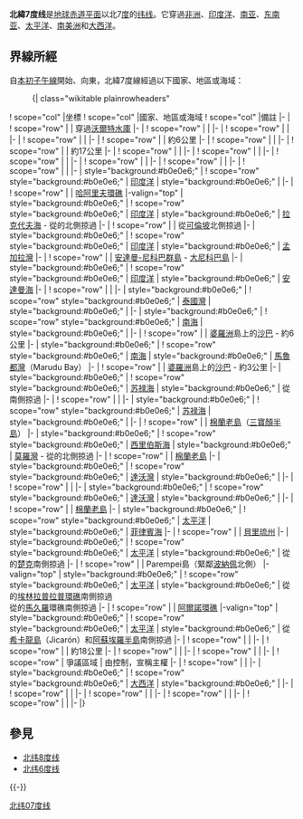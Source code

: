 {{NoteTA
|G1=Toponym
|1=zh-cn:佩莱利乌; zh-hant:貝里琉
|2=zh-cn:棉兰老; zh-hk:棉蘭老; zh-tw:民答那峨
}}
{{Location map-line|lat=7}}
{{kml}}
'''北緯7度线'''是[[地球|地球]][[赤道|赤道平面]]以北7[[度_(角)|度]]的[[纬线|纬线]]。它穿過[[非洲|非洲]]、[[印度洋|印度洋]]、[[南亚|南亚]]、[[东南亚|东南亚]]、[[太平洋|太平洋]]、[[南美洲|南美洲]]和[[大西洋|大西洋]]。

==界線所經==
自[[本初子午線|本初子午線]]開始、向東，北緯7度線經過以下國家、地區或海域：

:{| class="wikitable plainrowheaders"
! scope="col" |坐標
! scope="col" |國家、地區或海域
! scope="col" |備註
|-
| {{Coord|7|0|N|0|0|E|type:landmark|name=本初子午線}}
! scope="row" | {{GHA}}
| 穿過[[沃爾特水庫|沃爾特水庫]]
|-
| {{Coord|7|0|N|0|33|E|type:country|name=多哥}}
! scope="row" | {{TGO}}
|
|-
| {{Coord|7|0|N|1|38|E|type:country|name=貝南}}
! scope="row" | {{BEN}}
|
|-
| {{Coord|7|0|N|2|44|E|type:country|name=奈及利亞}}
! scope="row" | {{NGA}}
|
|-
| {{Coord|7|0|N|10|7|E|type:country|name=喀麥隆}}
! scope="row" | {{CMR}}
| 約6公里
|-
| {{Coord|7|0|N|10|10|E|type:country|name=奈及利亞}}
! scope="row" | {{NGA}}
|
|-
| {{Coord|7|0|N|10|33|E|type:country|name=喀麥隆}}
! scope="row" | {{CMR}}
| 約17公里
|-
| {{Coord|7|0|N|10|42|E|type:country|name=奈及利亞}}
! scope="row" | {{NGA}}
|
|-
| {{Coord|7|0|N|11|40|E|type:country|name=喀麥隆}}
! scope="row" | {{CMR}}
|
|-
| {{Coord|7|0|N|15|9|E|type:country|name=中非共和國}}
! scope="row" | {{CAF}}
|
|-
| {{Coord|7|0|N|26|3|E|type:country|name=南蘇丹}}
! scope="row" | {{SSD}}
| 
|-
| {{Coord|7|0|N|34|16|E|type:country|name=衣索比亞}}
! scope="row" | {{ETH}}
|
|-
| {{Coord|7|0|N|47|1|E|type:country|name=索馬利亞}}
! scope="row" | {{SOM}}
|
|-
| style="background:#b0e0e6;" | {{Coord|7|0|N|49|22|E|type:waterbody|name=印度洋}}
! scope="row" style="background:#b0e0e6;" | [[印度洋|印度洋]]
| style="background:#b0e0e6;" |
|-
| {{Coord|7|0|N|72|52|E|type:country|name=馬爾地夫}}
! scope="row" | {{MDV}}
| [[哈阿里夫環礁|哈阿里夫環礁]]
|-valign="top"
| style="background:#b0e0e6;" | {{Coord|7|0|N|72|58|E|type:waterbody|name=印度洋}}
! scope="row" style="background:#b0e0e6;" | [[印度洋|印度洋]]
| style="background:#b0e0e6;" | [[拉克代夫海|拉克代夫海]] - 從{{MDV}}的{{link-en|克拉島|Kelaa (Haa Alif Atoll)}}北側掠過
|-
| {{Coord|7|0|N|79|52|E|type:country|name=斯里蘭卡}}
! scope="row" | {{LKA}}
| 從[[可倫坡|可倫坡]]北側掠過
|-
| style="background:#b0e0e6;" | {{Coord|7|0|N|81|52|E|type:waterbody|name=印度洋}}
! scope="row" style="background:#b0e0e6;" | [[印度洋|印度洋]]
| style="background:#b0e0e6;" | [[孟加拉灣|孟加拉灣]]
|-
| {{Coord|7|0|N|93|42|E|type:country|name=印度}}
! scope="row" | {{IND}}
| [[安達曼-尼科巴群島|安達曼-尼科巴群島]] - [[大尼科巴島|大尼科巴島]]
|-
| style="background:#b0e0e6;" | {{Coord|7|0|N|93|57|E|type:waterbody|name=印度洋}}
! scope="row" style="background:#b0e0e6;" | [[印度洋|印度洋]]
| style="background:#b0e0e6;" | [[安達曼海|安達曼海]]
|-
| {{Coord|7|0|N|99|40|E|type:country|name=泰國}}
! scope="row" | {{THA}}
|
|-
| style="background:#b0e0e6;" | {{Coord|7|0|N|100|45|E|type:waterbody|name=泰國灣}}
! scope="row" style="background:#b0e0e6;" | [[泰國灣|泰國灣]]
| style="background:#b0e0e6;" |
|-
| style="background:#b0e0e6;" | {{Coord|7|0|N|103|2|E|type:waterbody|name=南海}}
! scope="row" style="background:#b0e0e6;" | [[南海|南海]]
| style="background:#b0e0e6;" |
|-
| {{Coord|7|0|N|116|43|E|type:country|name=馬來西亞}}
! scope="row" | {{MYS}}
| [[婆羅洲|婆羅洲]]島上的[[沙巴|沙巴]] - 約6公里
|-
| style="background:#b0e0e6;" | {{Coord|7|0|N|116|47|E|type:waterbody|name=南海}}
! scope="row" style="background:#b0e0e6;" | [[南海|南海]]
| style="background:#b0e0e6;" | [[馬魯都灣|馬魯都灣]]（Marudu Bay）
|-
| {{Coord|7|0|N|117|7|E|type:country|name=馬來西亞}}
! scope="row" | {{MYS}}
| [[婆羅洲|婆羅洲]]島上的[[沙巴|沙巴]] - 約3公里
|-
| style="background:#b0e0e6;" | {{Coord|7|0|N|117|9|E|type:waterbody|name=蘇祿海}}
! scope="row" style="background:#b0e0e6;" | [[苏禄海|苏禄海]]
| style="background:#b0e0e6;" | 從{{MYS}}{{link-en|馬拉瓦利島|Malawali Island}}南側掠過
|-
| {{Coord|7|0|N|118|25|E|type:country|name=菲律賓}}
! scope="row" | {{PHL}}
| {{link-en|卡加延蘇祿島|Mapun, Tawi-Tawi}}
|-
| style="background:#b0e0e6;" | {{Coord|7|0|N|118|31|E|type:waterbody|name=蘇祿海}}
! scope="row" style="background:#b0e0e6;" | [[苏禄海|苏禄海]]
| style="background:#b0e0e6;" |
|-
| {{Coord|7|0|N|121|55|E|type:country|name=菲律賓}}
! scope="row" | {{PHL}}
| [[棉蘭老島|棉蘭老島]]（[[三寶顏半島|三寶顏半島]]）
|-
| style="background:#b0e0e6;" | {{Coord|7|0|N|122|11|E|type:waterbody|name=西里伯斯海}}
! scope="row" style="background:#b0e0e6;" | [[西里伯斯海|西里伯斯海]]
| style="background:#b0e0e6;" | [[莫羅灣|莫羅灣]] - 從{{PHL}}的{{link-en|薩科爾島|Sacol Island}}北側掠過
|-
| {{Coord|7|0|N|123|59|E|type:country|name=菲律賓}}
! scope="row" | {{PHL}}
| [[棉蘭老島|棉蘭老島]]
|-
| style="background:#b0e0e6;" | {{Coord|7|0|N|125|30|E|type:waterbody|name=達沃灣}}
! scope="row" style="background:#b0e0e6;" | [[達沃灣|達沃灣]]
| style="background:#b0e0e6;" |
|-
| {{Coord|7|0|N|125|43|E|type:country|name=菲律賓}}
! scope="row" | {{PHL}}
| {{link-en|薩馬爾|Island Garden City of Samal|薩馬爾島}}
|-
| style="background:#b0e0e6;" | {{Coord|7|0|N|125|47|E|type:waterbody|name=達沃灣}}
! scope="row" style="background:#b0e0e6;" | [[達沃灣|達沃灣]]
| style="background:#b0e0e6;" |
|-
| {{Coord|7|0|N|125|59|E|type:country|name=菲律賓}}
! scope="row" | {{PHL}}
| [[棉蘭老島|棉蘭老島]]
|-
| style="background:#b0e0e6;" | {{Coord|7|0|N|126|27|E|type:waterbody|name=太平洋}}
! scope="row" style="background:#b0e0e6;" | [[太平洋|太平洋]]
| style="background:#b0e0e6;" | [[菲律賓海|菲律賓海]]
|-
| {{Coord|7|0|N|134|14|E|type:country|name=帛琉}}
! scope="row" | {{PLW}}
| [[貝里琉州|貝里琉州]]
|-
| style="background:#b0e0e6;" | {{Coord|7|0|N|134|16|E|type:waterbody|name=太平洋}}
! scope="row" style="background:#b0e0e6;" | [[太平洋|太平洋]]
| style="background:#b0e0e6;" | 從{{FSM}}的[[楚克|楚克]]南側掠過
|-
| {{Coord|7|0|N|158|14|E|type:country|name=密克羅尼西亞聯邦}}
! scope="row" | {{FSM}}
| Parempei島（緊鄰[[波納佩|波納佩]]北側）
|-valign="top"
| style="background:#b0e0e6;" | {{Coord|7|0|N|158|15|E|type:waterbody|name=太平洋}}
! scope="row" style="background:#b0e0e6;" | [[太平洋|太平洋]]
| style="background:#b0e0e6;" | 從{{MHL}}的[[埃林拉普拉普環礁|埃林拉普拉普環礁]]南側掠過<br/>從{{FSM}}的[[馬久羅|馬久羅]]環礁南側掠過
|-
| {{Coord|7|0|N|171|35|E|type:country|name=馬紹爾群島}}
! scope="row" | {{MHL}}
| [[阿爾諾環礁|阿爾諾環礁]]
|-valign="top"
| style="background:#b0e0e6;" | {{Coord|7|0|N|171|45|E|type:waterbody|name=太平洋}}
! scope="row" style="background:#b0e0e6;" | [[太平洋|太平洋]]
| style="background:#b0e0e6;" | 從[[希卡龍島|希卡龍島]]（Jicarón）和{{PAN}}[[阿蘇埃羅半島|阿蘇埃羅半島]]南側掠過
|-
| {{Coord|7|0|N|77|40|W|type:country|name=哥倫比亞}}
! scope="row" | {{COL}}
|
|-
| {{Coord|7|0|N|71|1|W|type:country|name=委內瑞拉}}
! scope="row" | {{VEN}}
| 約18公里
|-
| {{Coord|7|0|N|70|57|W|type:country|name=哥倫比亞}}
! scope="row" | {{COL}}
|
|-
| {{Coord|7|0|N|70|26|W|type:country|name=委內瑞拉}}
! scope="row" | {{VEN}}
|
|-
| {{Coord|7|0|N|60|21|W|type:country|name=蓋亞那和委內瑞拉爭議區域}}
! scope="row" | 爭議區域
| 由{{GUY}}控制，{{VEN}}宣稱主權
|-
| {{Coord|7|0|N|58|27|W|type:country|name=蓋亞那}}
! scope="row" | {{GUY}}
| {{link-en|威克納姆島|Wakenaam}}
|-
| style="background:#b0e0e6;" | {{Coord|7|0|N|58|23|W|type:waterbody|name=大西洋}}
! scope="row" style="background:#b0e0e6;" | [[大西洋|大西洋]]
| style="background:#b0e0e6;" |
|-
| {{Coord|7|0|N|11|37|W|type:country|name=獅子山}}
! scope="row" | {{SLE}}
|
|-
| {{Coord|7|0|N|11|27|W|type:country|name=賴比瑞亞}}
! scope="row" | {{LBR}}
|
|-
| {{Coord|7|0|N|8|17|W|type:country|name=象牙海岸}}
! scope="row" | {{CIV}}
|
|-
| {{Coord|7|0|N|3|7|W|type:country|name=迦納}}
! scope="row" | {{GHA}}
|
|-
|}

==參見==
*[[北纬8度线|北纬8度线]]
*[[北纬6度线|北纬6度线]]
{{-}}
{{geographical coordinates|state=collapsed}}

[[Category:緯線|北纬07度线]]